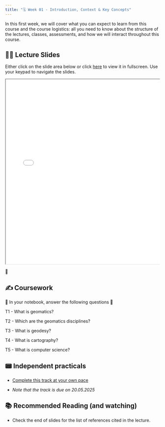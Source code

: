 ```yaml
---
title: "🗓️ Week 01 - Introduction, Context & Key Concepts"
---
```


In this first week, we will cover what you can expect to learn from this course and the course logistics: all you need to know about the structure of the lectures, classes, assessments, and how we will interact throughout this course. 

## 👨‍🏫 Lecture Slides 

Either click on the slide area below or click [here](slides.qmd) to view it in fullscreen.
Use your keypad to navigate the slides.

<div class="container" style="position: relative;overflow: hidden;width: 100%;min-height:600px;">
<iframe src="slides.html" style="position=absolute;top: 0;left: 0;bottom: 0;right: 0;width: 100%;min-height:600px;"></iframe>
</div>

🎥 

## ✍️ Coursework

🚧 In your  notebook,  answer the following questions 🚧

T1 - What is geomatics?

T2 - Which are the geomatics disciplines?

T3 - What is geodesy?

T4 - What is cartography?

T5 - What is computer science?


## 📟 Independent practicals

- [Complete this track at your own pace](/figures/icons/datacamp.png)

- *Note that the track is due on 20.05.2025*


## 📚 Recommended Reading (and watching)

- Check the end of slides for the list of references cited in the lecture.